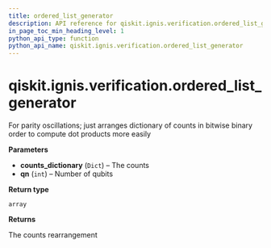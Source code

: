 ```yaml
---
title: ordered_list_generator
description: API reference for qiskit.ignis.verification.ordered_list_generator
in_page_toc_min_heading_level: 1
python_api_type: function
python_api_name: qiskit.ignis.verification.ordered_list_generator
---
```


<span id="qiskit-ignis-verification-ordered-list-generator" />

# qiskit.ignis.verification.ordered\_list\_generator

<Function id="qiskit.ignis.verification.ordered_list_generator" isDedicatedPage={true} github="https://github.com/qiskit-community/qiskit-ignis/tree/stable/0.5/qiskit/ignis/verification/entanglement/analysis.py" signature="ordered_list_generator(counts_dictionary, qn)">
  For parity oscillations; just arranges dictionary of counts in bitwise binary order to compute dot products more easily

  **Parameters**

  *   **counts\_dictionary** (`Dict`) – The counts
  *   **qn** (`int`) – Number of qubits

  **Return type**

  `array`

  **Returns**

  The counts rearrangement
</Function>

